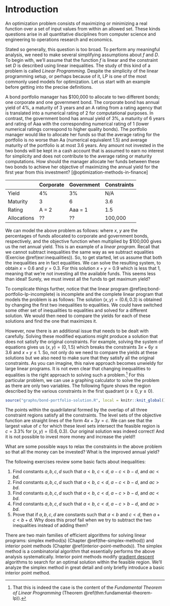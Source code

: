 # Introduction

An optimization problem consists of maximizing or minimizing a real function over a set of input values from within an allowed set. 
\begin{align*}
\mbox{optimize: } & f(x_1, \dots, x_n) \\
\mbox{subject to: } & (x_1, \dots, x_n) \in D.
\end{align*}
These kinds questions arise in all quantitative disciplines from computer science and engineering to operations research and economics.

Stated so generally, this question is too broad. To perform any meaningful analysis, we need to make several simplifying assumptions about $f$ and $D$. To begin with, we'll assume that the function $f$ is linear and the constraint set $D$ is described using linear inequalities. The study of this kind of a problem is called *Linear Programming*. Despite the simplicity of the linear programming setup, or perhaps because of it, LP is one of the most commonly used models for optimization. Let us start with an example before getting into the precise definitions. 

::: {.example #bond-portfolio}
A bond portfolio manager has $100,000 to allocate to two different bonds; one corporate and one government bond. 
The corporate bond has annual yield of 4%, a maturity of 3 years and an A rating from a rating agency that is translated into a numerical rating of 2 for computational purposes. 
In contrast, the government bond has annual yield of 3%, a maturity of 6 years and rating of Aaa with the corresponding numerical rating of 1 (lower numerical ratings correspond to higher quality bonds). The portfolio manager would like to allocate her funds so that the average rating for the portfolio is no worse than Aa (numerical equivalent 1.5) and average maturity of the portfolio is at most 3.6 years. 
Any amount not invested in the two bonds will be kept in a cash account that is assumed to earn no interest for simplicity and does not contribute to the average rating or maturity computations. 
How should the manager allocate her funds between these two bonds to achieve her objective of maximizing the annual yield for the first year from this investment? [@optimization-methods-in-finance]

| | Corporate | Government | Constraints | 
| - | - | - | - | 
| Yield | 4\% | 3\% | N/A |
| Maturity | 3 | 6 | 3.6 |
| Rating | A = 2 | Aaa = 1 | 1.5 |
| Allocations | ?? | ?? | 100,000 |
:::

We can model the above problem as follows:
\begin{equation}
  \begin{array}{rrrrrr}
  \mbox{maximize:} & 4x & + & 3y \\
  \mbox{subject to:}
    & 3x & + & 6y & \le & 3.6 \\
    & 2x & + & y & \le & 1.5 
    % & x & + & y & \le & 1 \\
    % & x & , & y & \ge & 0,
  \end{array}
  (\#eq:bond-portfolio-lp-incomplete)
\end{equation}
where $x$, $y$ are the percentages of funds allocated to corporate and government bonds, respectively, and the objective function when multiplied by $100,000 gives us the net annual yield. This is an example of a *linear program*.
Recall that we cannot subtract inequalities the same way as we subtract equalities (Exercise \@ref(exr:inequalities)). So, to get started, let us assume that both the inequalities are in fact equalities. We can solve the resulting system, 
\begin{equation*}
  \begin{array}{rrrrrl}
    & 3x & + & 6y & = & 3.6 \\
    & 2x & + & y & = & 1.5,
  \end{array}
\end{equation*}
to obtain $x = 0.6$ and $y = 0.3$. For this solution $x + y = 0.9$ which is less that 1, meaning that we're not investing all the available funds. This seems less than ideal! Surely, we must invest all the funds to get maximum yield? 

To complicate things further, notice that the linear program \@ref(eq:bond-portfolio-lp-incomplete) is incomplete and the complete linear program that models the problem is as follows:
\begin{equation}
  \begin{array}{rrrrrl}
  \mbox{maximize:} & 4x & + & 3y \\
  \mbox{subject to:}
    & 3x & + & 6y & \le & 3.6 \\
    & 2x & + & y & \le & 1.5 \\
    & x & + & y & \le & 1 \\
    & x &  &  & \ge & 0 \\
    &   &  & y & \ge & 0.
  \end{array}
  (\#eq:bond-portfolio-lp)
\end{equation}
The solution $(x, y) = (0.6, 0.3)$ is obtained by changing the first two inequalities to equalities. We could have switched some other set of inequalities to equalities and solved for a different solution. We would then need to compare the yields for each of these solutions and find the one that maximizes it. 

However, now there is an additional issue that needs to be dealt with carefully. Solving these modified equations might produce a solution that does not satisfy the original constraints. For example, solving the system of equations
\begin{equation*}
  \begin{array}{rrrrrl}
    & 2x & + & y & = & 1.5 \\
    & x  &  &  & = & 0
  \end{array}
\end{equation*}
gives us $(x, y) = (0, 1.5)$ which breaks the constraints $3x + 6y \le 3.6$ and $x + y \le 1$. So, not only do we need to compare the yields at these solutions but we also need to make sure that they satisfy all the original constraints.
As you can imagine, this naive approach becomes unwieldy for large linear programs. 
It is not even clear that changing inequalities to equalities is the right approach to solving such a problem.^[That this is indeed the case is the content of the *Fundamental Theorem of Linear Programming* (Theorem \@ref(thm:fundamental-theorem-lp)).]
For this particular problem, we can use a graphing calculator to solve the problem as there are only two variables. 
The following figure shows the region described by the various constraints in the first quadrant ($x \ge 0, y \ge 0$).

```r

source("graphs/bond-portfolio-solution.R", local = knitr::knit_global())

```

The points within the quadrilateral formed by the overlap of all three constraint regions satisfy all the constraints. The level sets of the objective function are straight lines of the form $4x + 3y = c$. We can see that the largest value of $c$ for which these level sets intersect the feasible region is $c = 3.3\%$ for $(x, y) = (0.6, 0.3)$.
Our original solution was indeed correct! And it is not possible to invest more money and increase the yield!!

::: {.exercise}
What are some possible ways to relax the constraints in the above problem so that all the money can be invested? What is the improved annual yield?
:::

::: {.exercise #inequalities}
The following exercises review some basic facts about inequalities:

1. Find constants $a, b, c, d$ such that $a < b$, $c < d$, $a - c < b - d$, and $ac < bd$.
2. Find constants $a, b, c, d$ such that $a < b$, $c < d$, $a - c < b - d$, and $ac > bd$.
3. Find constants $a, b, c, d$ such that $a < b$, $c < d$, $a - c > b - d$, and $ac < bd$.
4. Find constants $a, b, c, d$ such that $a < b$, $c < d$, $a - c > b - d$, and $ac > bd$.
5. Prove that if $a, b, c, d$ are constants such that  $a < b$ and $c < d$, then $a + c < b + d$. Why does this proof fail when we try to subtract the two inequalities instead of adding them?
:::

There are two main families of efficient algorithms for solving linear programs: simplex method(s) (Chapter \@ref(the-simplex-method)) and interior point methods (Chapter \@ref(interior-point-methods)).
The simplex method is a combinatorial algorithm that essentially performs the above analysis systematically. 
Interior point methods modify [gradient descent](https://en.wikipedia.org/wiki/Gradient_descent) algorithms to search for an optimal solution within the feasible region. We'll analyze the simplex method in great detail and only briefly introduce a basic interior point method.
